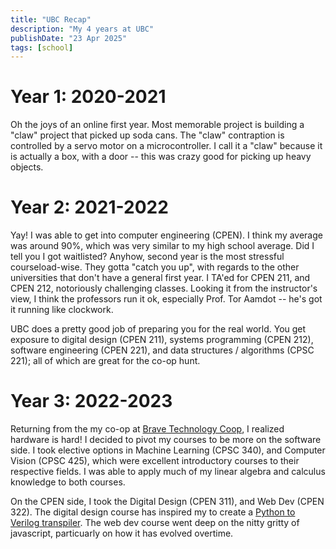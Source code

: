 ```yaml
---
title: "UBC Recap"
description: "My 4 years at UBC"
publishDate: "23 Apr 2025"
tags: [school]
---
```


# Year 1: 2020-2021

Oh the joys of an online first year. Most memorable project is building a "claw" project that picked up soda cans. The "claw" contraption is controlled by a servo motor on a microcontroller. I call it a "claw" because it is actually a box, with a door -- this was crazy good for picking up heavy objects.

# Year 2: 2021-2022

Yay! I was able to get into computer engineering (CPEN). I think my average was around 90%, which was very similar to my high school average. Did I tell you I got waitlisted? Anyhow, second year is the most stressful courseload-wise. They gotta "catch you up", with regards to the other universities that don't have a general first year. I TA'ed for CPEN 211, and CPEN 212, notoriously challenging classes. Looking it from the instructor's view, I think the professors run it ok, especially Prof. Tor Aamdot -- he's got it running like clockwork.

UBC does a pretty good job of preparing you for the real world. You get exposure to digital design (CPEN 211), systems programming (CPEN 212), software engineering (CPEN 221), and data structures / algorithms (CPSC 221); all of which are great for the co-op hunt.

# Year 3: 2022-2023

Returning from the my co-op at [Brave Technology Coop](../projects/brave-coop.mdx), I realized hardware is hard! I decided to pivot my courses to be more on the software side. I took elective options in Machine Learning (CPSC 340), and Computer Vision (CPSC 425), which were excellent introductory courses to their respective fields. I was able to apply much of my linear algebra and calculus knowledge to both courses.

On the CPEN side, I took the Digital Design (CPEN 311), and Web Dev (CPEN 322). The digital design course has inspired my to create a [Python to Verilog transpiler](https://github.com/worldofkerry/tohdl). The web dev course went deep on the nitty gritty of javascript, particuarly on how it has evolved overtime.

